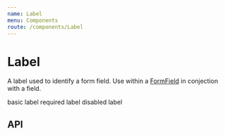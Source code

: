 ```yaml
---
name: Label
menu: Components
route: /components/Label
---
```



# Label

A label used to identify a form field. Use within a [FormField](/components/FormField) in conjection with a field.

<Playground>
  <SpacedGroup direction="vertical">
    <Label>basic label</Label>
    <Label required>required label</Label>
    <Label disabled>disabled label</Label>
  </SpacedGroup>
</Playground>

## API

<PropsTable of={Label} />
